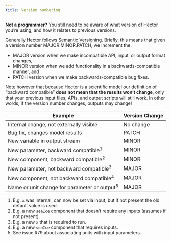 ```yaml
---
title: Version numbering
---
```


**Not a programmer?** You still need to be aware of what version of Hector you're using, and how it relates to previous versions.

Generally Hector follows [Semantic Versioning](http://semver.org). Briefly, this means that given a version number MAJOR.MINOR.PATCH, we increment the:

- MAJOR version when we make incompatible API, input, or output format changes,
- MINOR version when we add functionality in a backwards-compatible manner, and
- PATCH version when we make backwards-compatible bug fixes.

Note however that because Hector is a scientific model our definition of "backward compatible" **does not mean that the results won't change**, only that your previous input files, APIs, and output scripts will still work. In other words, if the version number changes, outputs may change!

Example  | Version Change
----------------------------------------- | -------------
Internal change, not externally visible   | No change
Bug fix, changes model results  | PATCH
New variable in output stream   | MINOR
New parameter, backward compatible<sup>1</sup> | MINOR
New component, backward compatible<sup>2</sup> | MINOR
New parameter, not backward compatible<sup>3</sup> | MAJOR
New component, not backward compatible<sup>4</sup> | MAJOR
Name or unit change for parameter or output<sup>5</sup> | MAJOR


1. E.g. `x` was internal, can now be set via input, but if not present the old default value is used.
2. E.g. a new `seaIce` component that doesn't require any inputs (assumes if not present).
3. E.g. a new `x` that is required to run.
4. E.g. a new `seaIce` component that requires inputs.
5. See issue #79 about associating units with input parameters.
